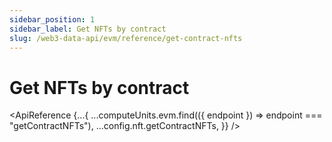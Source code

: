 ```yaml
---
sidebar_position: 1
sidebar_label: Get NFTs by contract
slug: /web3-data-api/evm/reference/get-contract-nfts
---
```



# Get NFTs by contract

<ApiReference
  {...{
    ...computeUnits.evm.find(({ endpoint }) => endpoint === "getContractNFTs"),
    ...config.nft.getContractNFTs,
  }}
/>

